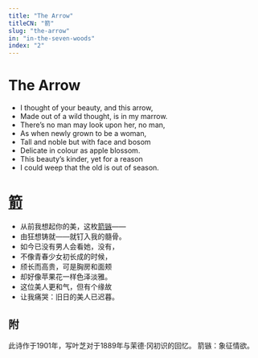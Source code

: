 ```yaml
---
title: "The Arrow"
titleCN: "箭"
slug: "the-arrow"
in: "in-the-seven-woods"
index: "2"
---
```


<PoemContent>

<PoemSection>

# The Arrow
- I thought of your beauty, and this arrow,
- Made out of a wild thought, is in my marrow.
- There’s no man may look upon her, no man,
- As when newly grown to be a woman,
- Tall and noble but with face and bosom
- Delicate in colour as apple blossom.
- This beauty’s kinder, yet for a reason
- I could weep that the old is out of season.

</PoemSection>

<PoemSection>

# [箭](#1)
- 从前我想起你的美，这枚[箭镞](#2)——
- 由狂想铸就——就钉入我的髓骨。
- 如今已没有男人会看她，没有，
- 不像青春少女初长成的时候，
- 颀长而高贵，可是胸房和面颊
- 却好像苹果花一样色泽淡雅。
- 这位美人更和气，但有个缘故
- 让我痛哭：旧日的美人已迟暮。

</PoemSection>

</PoemContent>

<PoemTranslator translator="傅浩"/>

## 附

<PoemAppendix source="叶芝诗集（增订本） 2018 ——">
<PoemFootnote index={1}>
此诗作于1901年，写叶芝对于1889年与茉德·冈初识的回忆。
</PoemFootnote>
<PoemFootnote index={2}>
箭镞：象征情欲。
</PoemFootnote>
</PoemAppendix>
